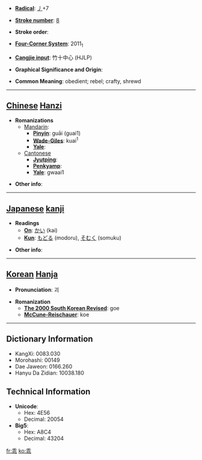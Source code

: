 * '''[[Wiktionary:Chinese radical index| Radical]]''': [[Wiktionary:Chinese radical index 丿|丿]]+7

* '''[[Wiktionary:Chinese total strokes index|Stroke number]]''': [[Wiktionary:Chinese total strokes index 8|8]]

* '''Stroke order''': 

* '''[[Wiktionary:Chinese four corner index|Four-Corner System]]''': 2011<sub>1</sub>

* '''[[Wiktionary:Chinese Cangjie index|Cangjie input]]''': 竹十中心 (HJLP)

* '''Graphical Significance and Origin''': 

* '''Common Meaning''': obedient; rebel; crafty, shrewd

----

== [[Chinese]] [[Hanzi]] ==

* '''Romanizations'''
** [[Mandarin]]:
*** '''[[Pinyin]]''': guāi (guai1)
*** '''[[Wade-Giles]]''': kuai<sup>1</sup>
*** '''[[Yale]]''': 
**[[Cantonese]]
***'''[[Jyutping]]''':
***'''[[Penkyamp]]''': 
***'''[[Yale]]''': gwaai1

* '''Other info''': 

----

== [[Japanese]] [[kanji]] ==

* '''Readings'''
** '''[[On]]''': [[かい]] (kai)
** '''[[Kun]]''': [[もどる]] (modoru), [[そむく]] (somuku)

* '''Other info''':  

----

== [[Korean]] [[Hanja]] ==

* '''Pronunciation''': 괴

* '''Romanization'''
** '''[[The 2000 South Korean Revised Romanization|The 2000 South Korean Revised]]''': goe
** '''[[McCune-Reischauer]]''': koe

----

== Dictionary Information ==

* KangXi: 0083.030
* Morohashi: 00149
* Dae Jaweon: 0166.260
* Hanyu Da Zidian: 10038.180

== Technical Information ==

* '''Unicode''':
** Hex: 4E56
** Decimal: 20054
* '''Big5''':
** Hex: A8C4
** Decimal: 43204

[[fr:乖]]
[[ko:乖]]